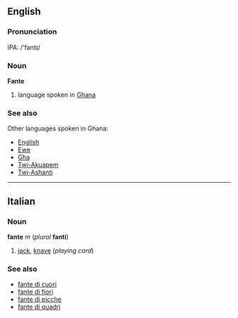 ==English==
===Pronunciation===
IPA: /'fantɪ/

===Noun===
'''Fante'''

# language spoken in [[Ghana]]

===See also===
Other languages spoken in Ghana:
*[[English]]
*[[Ewe]]
*[[Gha]]
*[[Twi-Akuapem]]
*[[Twi-Ashanti]]

----

==Italian==
===Noun===
'''fante''' ''m'' (''plural'' '''fanti''')

#[[jack]], [[knave]] (''playing card'')

===See also===
*[[fante di cuori]]
*[[fante di fiori]]
*[[fante di picche]]
*[[fante di quadri]]